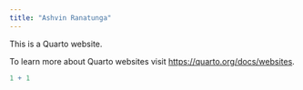 ```yaml
---
title: "Ashvin Ranatunga"
---
```


This is a Quarto website.

To learn more about Quarto websites visit <https://quarto.org/docs/websites>.

```r
1 + 1
```
